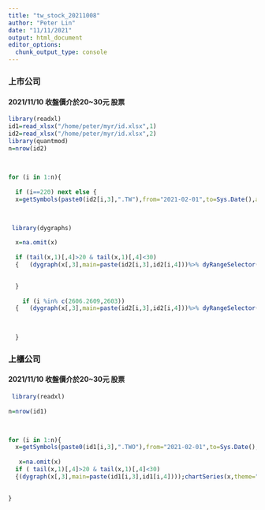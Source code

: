 ```yaml
---
title: "tw_stock_20211008"
author: "Peter Lin"
date: "11/11/2021"
output: html_document
editor_options: 
  chunk_output_type: console
---
```



### 上市公司

#### 2021/11/10 收盤價介於20~30元 股票

```r
 
library(readxl)
id1=read_xlsx("/home/peter/myr/id.xlsx",1)
id2=read_xlsx("/home/peter/myr/id.xlsx",2)
library(quantmod)
n=nrow(id2)
 
 

for (i in 1:n){
  
  if (i==220) next else {
  x=getSymbols(paste0(id2[i,3],".TW"),from="2021-02-01",to=Sys.Date(),auto.assign=F)

 

 library(dygraphs)
 
  x=na.omit(x)
 
  if (tail(x,1)[,4]>20 & tail(x,1)[,4]<30)
  {   (dygraph(x[,3],main=paste(id2[i,3],id2[i,4]))%>% dyRangeSelector());chartSeries(x,theme="white",name=paste(id2[i,3],id2[i,4]),TA=c(addRSI(),addMACD(),addBBands(),addVo()))}

  
  }
  
    if (i %in% c(2606.2609,2603))
  {   (dygraph(x[,3],main=paste(id2[i,3],id2[i,4]))%>% dyRangeSelector());chartSeries(x,theme="white",name=paste(id2[i,3],id2[i,4]),TA=c(addRSI(),addMACD(),addBBands(),addVo()))}

  
  
  }

```


### 上櫃公司

#### 2021/11/10 收盤價介於20~30元 股票

```r
 library(readxl)
 
n=nrow(id1)

 

for (i in 1:n){
  x=getSymbols(paste0(id1[i,3],".TWO"),from="2021-02-01",to=Sys.Date(),auto.assign=F)
  
   x=na.omit(x)
  if ( tail(x,1)[,4]>20 & tail(x,1)[,4]<30)
  {(dygraph(x[,3],main=paste(id1[i,3],id1[i,4])));chartSeries(x,theme="white",TA=c(addRSI(),addMACD(),addBBands(),addVo()),name=paste(id1[i,3],id1[i,4]))}

  
}

```